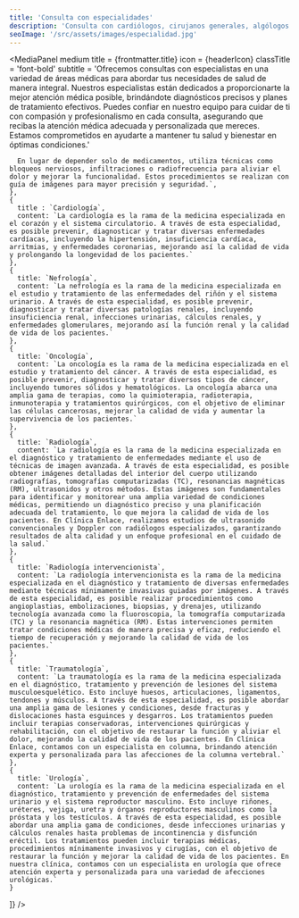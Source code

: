 ```yaml
---
title: 'Consulta con especialidades'
description: 'Consulta con cardiólogos, cirujanos generales, algólogos intervencionistas, radiólogos, nefrólogos y urólogos en clínica de corta estancia.'
seoImage: '/src/assets/images/especialidad.jpg'
---
```




<MediaPanel
  medium
  title = {frontmatter.title}
  icon = {headerIcon}
  classTitle = 'font-bold'
  subtitle = 'Ofrecemos consultas con especialistas en una variedad de áreas médicas para abordar tus necesidades de salud de manera integral. Nuestros especialistas están dedicados a proporcionarte la mejor atención médica posible, brindándote diagnósticos precisos y planes de tratamiento efectivos. Puedes confiar en nuestro equipo para cuidar de ti con compasión y profesionalismo en cada consulta, asegurando que recibas la atención médica adecuada y personalizada que mereces. Estamos comprometidos en ayudarte a mantener tu salud y bienestar en óptimas condiciones.'
  >
</MediaPanel>
<Accordions client:load
  list={[
    {
      title: `Algología intervencionista`,
      content: `La algología intervencionista es una especialidad médica que se enfoca en el tratamiento del dolor crónico mediante procedimientos mínimamente invasivos.

      En lugar de depender solo de medicamentos, utiliza técnicas como bloqueos nerviosos, infiltraciones o radiofrecuencia para aliviar el dolor y mejorar la funcionalidad. Estos procedimientos se realizan con guía de imágenes para mayor precisión y seguridad.`,
    },
    {
      title : `Cardiología`,
      content: `La cardiología es la rama de la medicina especializada en el corazón y el sistema circulatorio. A través de esta especialidad, es posible prevenir, diagnosticar y tratar diversas enfermedades cardíacas, incluyendo la hipertensión, insuficiencia cardíaca, arritmias, y enfermedades coronarias, mejorando así la calidad de vida y prolongando la longevidad de los pacientes.`
    },
    {
      title: `Nefrología`,
      content: `La nefrología es la rama de la medicina especializada en el estudio y tratamiento de las enfermedades del riñón y el sistema urinario. A través de esta especialidad, es posible prevenir, diagnosticar y tratar diversas patologías renales, incluyendo insuficiencia renal, infecciones urinarias, cálculos renales, y enfermedades glomerulares, mejorando así la función renal y la calidad de vida de los pacientes.`
    },
    {
      title: `Oncología`,
      content: `La oncología es la rama de la medicina especializada en el estudio y tratamiento del cáncer. A través de esta especialidad, es posible prevenir, diagnosticar y tratar diversos tipos de cáncer, incluyendo tumores sólidos y hematológicos. La oncología abarca una amplia gama de terapias, como la quimioterapia, radioterapia, inmunoterapia y tratamientos quirúrgicos, con el objetivo de eliminar las células cancerosas, mejorar la calidad de vida y aumentar la supervivencia de los pacientes.`
    },
    {
      title: `Radiología`,
      content: `La radiología es la rama de la medicina especializada en el diagnóstico y tratamiento de enfermedades mediante el uso de técnicas de imagen avanzada. A través de esta especialidad, es posible obtener imágenes detalladas del interior del cuerpo utilizando radiografías, tomografías computarizadas (TC), resonancias magnéticas (RM), ultrasonidos y otros métodos. Estas imágenes son fundamentales para identificar y monitorear una amplia variedad de condiciones médicas, permitiendo un diagnóstico preciso y una planificación adecuada del tratamiento, lo que mejora la calidad de vida de los pacientes. En Clínica Enlace, realizamos estudios de ultrasonido convencionales y Doppler con radiólogos especializados, garantizando resultados de alta calidad y un enfoque profesional en el cuidado de la salud.`
    },
    {
      title: `Radiología intervencionista`,
      content: `La radiología intervencionista es la rama de la medicina especializada en el diagnóstico y tratamiento de diversas enfermedades mediante técnicas mínimamente invasivas guiadas por imágenes. A través de esta especialidad, es posible realizar procedimientos como angioplastias, embolizaciones, biopsias, y drenajes, utilizando tecnología avanzada como la fluoroscopia, la tomografía computarizada (TC) y la resonancia magnética (RM). Estas intervenciones permiten tratar condiciones médicas de manera precisa y eficaz, reduciendo el tiempo de recuperación y mejorando la calidad de vida de los pacientes.`
    },
    {
      title: `Traumatología`,
      content: `La traumatología es la rama de la medicina especializada en el diagnóstico, tratamiento y prevención de lesiones del sistema musculoesquelético. Esto incluye huesos, articulaciones, ligamentos, tendones y músculos. A través de esta especialidad, es posible abordar una amplia gama de lesiones y condiciones, desde fracturas y dislocaciones hasta esguinces y desgarros. Los tratamientos pueden incluir terapias conservadoras, intervenciones quirúrgicas y rehabilitación, con el objetivo de restaurar la función y aliviar el dolor, mejorando la calidad de vida de los pacientes. En Clínica Enlace, contamos con un especialista en columna, brindando atención experta y personalizada para las afecciones de la columna vertebral.`
    },
    {
      title: `Urología`,
      content: `La urología es la rama de la medicina especializada en el diagnóstico, tratamiento y prevención de enfermedades del sistema urinario y el sistema reproductor masculino. Esto incluye riñones, uréteres, vejiga, uretra y órganos reproductores masculinos como la próstata y los testículos. A través de esta especialidad, es posible abordar una amplia gama de condiciones, desde infecciones urinarias y cálculos renales hasta problemas de incontinencia y disfunción eréctil. Los tratamientos pueden incluir terapias médicas, procedimientos mínimamente invasivos y cirugías, con el objetivo de restaurar la función y mejorar la calidad de vida de los pacientes. En nuestra clínica, contamos con un especialista en urología que ofrece atención experta y personalizada para una variedad de afecciones urológicas.`
    }
  ]}
/>
<SliderDoctors
  title="Conoce al equipo de especialistas"
  subtitle="Nuestro equipo de médicos especialistas está formado por profesionales altamente capacitados y comprometidos con la excelencia médica. Cada especialista aporta su experiencia única para brindar atención personalizada y de vanguardia. Ya sea en diagnóstico, tratamiento o cuidado preventivo, confíe en nuestros expertos para cuidar su salud y bienestar con dedicación y conocimiento"
/>
<ContactPanel/>
